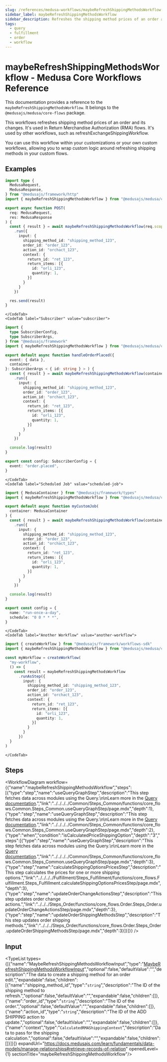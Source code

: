 ```yaml
---
slug: /references/medusa-workflows/maybeRefreshShippingMethodsWorkflow
sidebar_label: maybeRefreshShippingMethodsWorkflow
sidebar_description: Refreshes the shipping method prices of an order and its changes.
tags:
  - query
  - fulfillment
  - order
  - workflow
---
```



# maybeRefreshShippingMethodsWorkflow - Medusa Core Workflows Reference

This documentation provides a reference to the `maybeRefreshShippingMethodsWorkflow`. It belongs to the `@medusajs/medusa/core-flows` package.

This workflows refreshes shipping method prices of an order and its changes. It's used in Return Merchandise Authorization (RMA) flows. It's used
by other workflows, such as refreshExchangeShippingWorkflow.

You can use this workflow within your customizations or your own custom workflows, allowing you to wrap custom logic around
refreshing shipping methods in your custom flows.

<SourceCodeLink link="https://github.com/medusajs/medusa/blob/4936315b2dc777fbaaf2869b16bf48602fc7e69b/packages/core/core-flows/src/order/workflows/maybe-refresh-shipping-methods.ts#L100" />

## Examples

<CodeTabs group="workflow-exection">
    <CodeTab label="API Route" value="api-route">
    
```ts title="src/api/workflow/route.ts"
import type {
  MedusaRequest,
  MedusaResponse,
} from "@medusajs/framework/http"
import { maybeRefreshShippingMethodsWorkflow } from "@medusajs/medusa/core-flows"

export async function POST(
  req: MedusaRequest,
  res: MedusaResponse
) {
  const { result } = await maybeRefreshShippingMethodsWorkflow(req.scope)
    .run({
      input: {
        shipping_method_id: "shipping_method_123",
        order_id: "order_123",
        action_id: "orchact_123",
        context: {
          return_id: "ret_123",
          return_items: [{
            id: "orli_123",
            quantity: 1,
          }]
        }
      }
    })

  res.send(result)
}
```

    </CodeTab>
    <CodeTab label="Subscriber" value="subscriber">
    
```ts title="src/subscribers/order-placed.ts"
import {
  type SubscriberConfig,
  type SubscriberArgs,
} from "@medusajs/framework"
import { maybeRefreshShippingMethodsWorkflow } from "@medusajs/medusa/core-flows"

export default async function handleOrderPlaced({
  event: { data },
  container,
}: SubscriberArgs < { id: string } > ) {
  const { result } = await maybeRefreshShippingMethodsWorkflow(container)
    .run({
      input: {
        shipping_method_id: "shipping_method_123",
        order_id: "order_123",
        action_id: "orchact_123",
        context: {
          return_id: "ret_123",
          return_items: [{
            id: "orli_123",
            quantity: 1,
          }]
        }
      }
    })

  console.log(result)
}

export const config: SubscriberConfig = {
  event: "order.placed",
}
```

    </CodeTab>
    <CodeTab label="Scheduled Job" value="scheduled-job">
    
```ts title="src/jobs/message-daily.ts"
import { MedusaContainer } from "@medusajs/framework/types"
import { maybeRefreshShippingMethodsWorkflow } from "@medusajs/medusa/core-flows"

export default async function myCustomJob(
  container: MedusaContainer
) {
  const { result } = await maybeRefreshShippingMethodsWorkflow(container)
    .run({
      input: {
        shipping_method_id: "shipping_method_123",
        order_id: "order_123",
        action_id: "orchact_123",
        context: {
          return_id: "ret_123",
          return_items: [{
            id: "orli_123",
            quantity: 1,
          }]
        }
      }
    })

  console.log(result)
}

export const config = {
  name: "run-once-a-day",
  schedule: "0 0 * * *",
}
```

    </CodeTab>
    <CodeTab label="Another Workflow" value="another-workflow">
    
```ts title="src/workflows/my-workflow.ts"
import { createWorkflow } from "@medusajs/framework/workflows-sdk"
import { maybeRefreshShippingMethodsWorkflow } from "@medusajs/medusa/core-flows"

const myWorkflow = createWorkflow(
  "my-workflow",
  () => {
    const result = maybeRefreshShippingMethodsWorkflow
      .runAsStep({
        input: {
          shipping_method_id: "shipping_method_123",
          order_id: "order_123",
          action_id: "orchact_123",
          context: {
            return_id: "ret_123",
            return_items: [{
              id: "orli_123",
              quantity: 1,
            }]
          }
        }
      })
  }
)
```

    </CodeTab>
  </CodeTabs>

## Steps

<WorkflowDiagram workflow={{"name":"maybeRefreshShippingMethodsWorkflow","steps":[{"type":"step","name":"useQueryGraphStep","description":"This step fetches data across modules using the Query.\n\nLearn more in the [Query documentation](https://docs.medusajs.com/learn/fundamentals/module-links/query).","link":"../../../../Common/Steps_Common/functions/core_flows.Common.Steps_Common.useQueryGraphStep/page.mdx","depth":1},{"type":"step","name":"useQueryGraphStep","description":"This step fetches data across modules using the Query.\n\nLearn more in the [Query documentation](https://docs.medusajs.com/learn/fundamentals/module-links/query).","link":"../../../../Common/Steps_Common/functions/core_flows.Common.Steps_Common.useQueryGraphStep/page.mdx","depth":2},{"type":"when","condition":"isCalculatedPriceShippingOption","depth":"3","steps":[{"type":"step","name":"useQueryGraphStep","description":"This step fetches data across modules using the Query.\n\nLearn more in the [Query documentation](https://docs.medusajs.com/learn/fundamentals/module-links/query).","link":"../../../../Common/Steps_Common/functions/core_flows.Common.Steps_Common.useQueryGraphStep/page.mdx","depth":3},{"type":"step","name":"calculateShippingOptionsPricesStep","description":"This step calculates the prices for one or more shipping options.","link":"../../../../Fulfillment/Steps_Fulfillment/functions/core_flows.Fulfillment.Steps_Fulfillment.calculateShippingOptionsPricesStep/page.mdx","depth":3},{"type":"step","name":"updateOrderChangeActionsStep","description":"This step updates order change actions.","link":"../../../Steps_Order/functions/core_flows.Order.Steps_Order.updateOrderChangeActionsStep/page.mdx","depth":3},{"type":"step","name":"updateOrderShippingMethodsStep","description":"This step updates order shipping methods.","link":"../../../Steps_Order/functions/core_flows.Order.Steps_Order.updateOrderShippingMethodsStep/page.mdx","depth":3}]}]}} />

## Input

<TypeList types={[{"name":"MaybeRefreshShippingMethodsWorkflowInput","type":"[MaybeRefreshShippingMethodsWorkflowInput](../../../../types/core_flows.MaybeRefreshShippingMethodsWorkflowInput/page.mdx)","optional":false,"defaultValue":"","description":"The data to create a shipping method for an order edit.","expandable":false,"children":[{"name":"shipping_method_id","type":"`string`","description":"The ID of the shipping method to refresh.","optional":false,"defaultValue":"","expandable":false,"children":[]},{"name":"order_id","type":"`string`","description":"The ID of the order.","optional":false,"defaultValue":"","expandable":false,"children":[]},{"name":"action_id","type":"`string`","description":"The ID of the ADD SHIPPING action to update.","optional":false,"defaultValue":"","expandable":false,"children":[]},{"name":"context","type":"`CalculatedRMAShippingContext`","description":"Data to pass for the shipping calculation.","optional":false,"defaultValue":"","expandable":false,"children":[]}]}]} expandUrl="https://docs.medusajs.com/learn/fundamentals/data-models/manage-relationships#retrieve-records-of-relation" openedLevel={1} sectionTitle="maybeRefreshShippingMethodsWorkflow"/>
